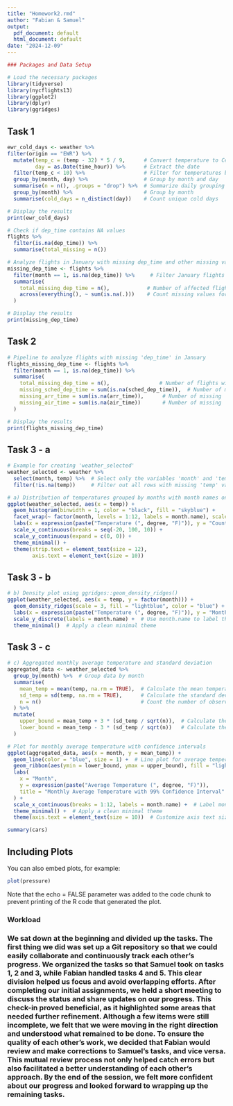 ```yaml
---
title: "Homework2.rmd"
author: "Fabian & Samuel"
output:
  pdf_document: default
  html_document: default
date: "2024-12-09"
---
```


```r
### Packages and Data Setup

# Load the necessary packages
library(tidyverse)
library(nycflights13)
library(ggplot2)
library(dplyr)
library(ggridges)

```

## Task 1

```r
ewr_cold_days <- weather %>%
filter(origin == "EWR") %>%
  mutate(temp_c = (temp - 32) * 5 / 9,      # Convert temperature to Celsius
         day = as.Date(time_hour)) %>%      # Extract the date
  filter(temp_c < 10) %>%                   # Filter for temperatures below 10°C
  group_by(month, day) %>%                  # Group by month and day
  summarise(n = n(), .groups = "drop") %>%  # Summarize daily grouping
  group_by(month) %>%                       # Group by month
  summarise(cold_days = n_distinct(day))    # Count unique cold days

# Display the results
print(ewr_cold_days)

# Check if dep_time contains NA values
flights %>%
  filter(is.na(dep_time)) %>%
  summarise(total_missing = n())

# Analyze flights in January with missing dep_time and other missing variables
missing_dep_time <- flights %>%
  filter(month == 1, is.na(dep_time)) %>%     # Filter January flights with missing dep_time
  summarise(
    total_missing_dep_time = n(),            # Number of affected flights
    across(everything(), ~ sum(is.na(.)))    # Count missing values for each column
  )

# Display the results
print(missing_dep_time)
```

## Task 2

```r

# Pipeline to analyze flights with missing 'dep_time' in January
flights_missing_dep_time <- flights %>%
  filter(month == 1, is.na(dep_time)) %>%
  summarise(
    total_missing_dep_time = n(),                # Number of flights without departure time
    missing_sched_dep_time = sum(is.na(sched_dep_time)),  # Number of missing 'sched_dep_time' in these flights
    missing_arr_time = sum(is.na(arr_time)),      # Number of missing 'arr_time' in these flights
    missing_air_time = sum(is.na(air_time))       # Number of missing 'air_time' in these flights
  )

# Display the results
print(flights_missing_dep_time)

```

## Task 3 - a

```r

# Example for creating 'weather_selected'
weather_selected <- weather %>%
  select(month, temp) %>%  # Select only the variables 'month' and 'temp'
  filter(!is.na(temp))     # Filter out all rows with missing 'temp' values

# a) Distribution of temperatures grouped by months with month names on the y-axis
ggplot(weather_selected, aes(x = temp)) +
  geom_histogram(binwidth = 1, color = "black", fill = "skyblue") +
  facet_wrap(~ factor(month, levels = 1:12, labels = month.name), scales = "free_y") +  # Use month.name for labels
  labs(x = expression(paste("Temperature (", degree, "F)")), y = "Count", title = "Temperature Distribution by Month") +  # Use expression()
  scale_x_continuous(breaks = seq(-20, 100, 10)) +
  scale_y_continuous(expand = c(0, 0)) +
  theme_minimal() +
  theme(strip.text = element_text(size = 12),
        axis.text = element_text(size = 10))

```

## Task 3 - b

```r
# b) Density plot using ggridges::geom_density_ridges()
ggplot(weather_selected, aes(x = temp, y = factor(month))) +
  geom_density_ridges(scale = 3, fill = "lightblue", color = "blue") +  # Create ridge plots with specified colors and scaling
  labs(x = expression(paste("Temperature (", degree, "F)")), y = "Month", title = "Density Ridge Plot of Temperature by Month") +  # Add labels and title
  scale_y_discrete(labels = month.name) +  # Use month.name to label the y-axis
  theme_minimal()  # Apply a clean minimal theme

```

## Task 3 - c

```r
# c) Aggregated monthly average temperature and standard deviation
aggregated_data <- weather_selected %>%
  group_by(month) %>%  # Group data by month
  summarise(
    mean_temp = mean(temp, na.rm = TRUE),  # Calculate the mean temperature for each month
    sd_temp = sd(temp, na.rm = TRUE),      # Calculate the standard deviation of the temperature
    n = n()                                # Count the number of observations per month
  ) %>%
  mutate(
    upper_bound = mean_temp + 3 * (sd_temp / sqrt(n)),  # Calculate the upper bound for the 99% confidence interval
    lower_bound = mean_temp - 3 * (sd_temp / sqrt(n))   # Calculate the lower bound for the 99% confidence interval
  )

# Plot for monthly average temperature with confidence intervals
ggplot(aggregated_data, aes(x = month, y = mean_temp)) +
  geom_line(color = "blue", size = 1) +  # Line plot for average temperature
  geom_ribbon(aes(ymin = lower_bound, ymax = upper_bound), fill = "lightblue", alpha = 0.5) +  # Confidence interval ribbon
  labs(
    x = "Month", 
    y = expression(paste("Average Temperature (", degree, "F)")), 
    title = "Monthly Average Temperature with 99% Confidence Interval"
  ) +
  scale_x_continuous(breaks = 1:12, labels = month.name) +  # Label months with their names
  theme_minimal() +  # Apply a clean minimal theme
  theme(axis.text = element_text(size = 10))  # Customize axis text size

```

```r
summary(cars)
```

## Including Plots

You can also embed plots, for example:

```r
plot(pressure)
```

Note that the echo = FALSE parameter was added to the code chunk to prevent printing of the R code that generated the plot.

### **Workload**

### We sat down at the beginning and divided up the tasks. The first thing we did was set up a Git repository so that we could easily collaborate and continuously track each other’s progress. We organized the tasks so that Samuel took on tasks 1, 2 and 3, while Fabian handled tasks 4 and 5. This clear division helped us focus and avoid overlapping efforts. After completing our initial assignments, we held a short meeting to discuss the status and share updates on our progress. This check-in proved beneficial, as it highlighted some areas that needed further refinement. Although a few items were still incomplete, we felt that we were moving in the right direction and understood what remained to be done. To ensure the quality of each other’s work, we decided that Fabian would review and make corrections to Samuel's tasks, and vice versa. This mutual review process not only helped catch errors but also facilitated a better understanding of each other's approach. By the end of the session, we felt more confident about our progress and looked forward to wrapping up the remaining tasks.
